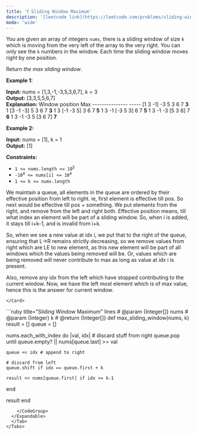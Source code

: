 ```yaml
---
title: '❗️ Sliding Window Maximum'
description: '[leetcode link](https://leetcode.com/problems/sliding-window-maximum/description/)'
mode: 'wide'
---
```

<Tabs>
  <Tab title="Question" icon="circle-question" iconType="regular">
    <Card>
      <p>You are given an array of integers&nbsp;<code>nums</code>, there is a sliding window of size <code>k</code> which is moving from the very left of the array to the very right. You can only see the <code>k</code> numbers in the window. Each time the sliding window moves right by one position.</p>  <p>Return <em>the max sliding window</em>.</p>   <p><strong class="example">Example 1:</strong></p>   <strong>Input:</strong> nums = [1,3,-1,-3,5,3,6,7], k = 3 <br/> <strong>Output:</strong> [3,3,5,5,6,7] <br/> <strong>Explanation:</strong>  Window position                Max ---------------               ----- [1  3  -1] -3  5  3  6  7       <strong>3</strong>  1 [3  -1  -3] 5  3  6  7       <strong>3</strong>  1  3 [-1  -3  5] 3  6  7      <strong> 5</strong>  1  3  -1 [-3  5  3] 6  7       <strong>5</strong>  1  3  -1  -3 [5  3  6] 7       <strong>6</strong>  1  3  -1  -3  5 [3  6  7]      <strong>7</strong>   <p><strong class="example">Example 2:</strong></p>   <strong>Input:</strong> nums = [1], k = 1 <br/> <strong>Output:</strong> [1]    <p><strong>Constraints:</strong></p>  <ul>  <li><code>1 &lt;= nums.length &lt;= 10<sup>5</sup></code></li>  <li><code>-10<sup>4</sup> &lt;= nums[i] &lt;= 10<sup>4</sup></code></li>  <li><code>1 &lt;= k &lt;= nums.length</code></li> </ul> 
    </Card>
  </Tab>
  <Tab title="Solution" icon="lightbulb" iconType="regular" >
    <Card>
      We maintain a queue, all elements in the queue are ordered by their effective position from left to right. ie, first element is effective till pos. So next would be effective till pos + something. We put elements from the right, and remove from the left and right both. Effective position means, till what index an element will be part of a sliding window. So, when i is added, it stays till i+k-1, and is invalid from i+k.

So, when we see a new value at idx i, we put that to the right of the queue, ensuring that L-&gt;R remains strictly decreasing, so we remove values from right which are LE to new element, as this new element will be part of all windows which the values being removed will be. Or, values which are being removed will never contribute to max as long as value at idx i is present. 

Also, remove any idx from the left which have stopped contributing to the current window. 
Now, we have the left most element which is of max value, hence this is the answer for current window.

    </Card>
  <Expandable title="code">
    <CodeGroup dropdown>
```ruby title="Sliding Window Maximum" lines
# @param {Integer[]} nums
# @param {Integer} k
# @return {Integer[]}
def max_sliding_window(nums, k)
  result = []
  queue = []

  nums.each_with_index do |val, idx|
    # discard stuff from right
    queue.pop until queue.empty? || nums[queue.last] >= val

    queue << idx # append to right

    # discard from left
    queue.shift if idx == queue.first + k

    result << nums[queue.first] if idx >= k-1
  end

  result
end
```
    </CodeGroup>
  </Expandable>
  </Tab>
</Tabs>